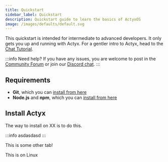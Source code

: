 ```yaml
---
title: Quickstart
sidebar_label: Quickstart
description: Quickstart guide to learn the basics of ActyxOS
image: /images/defaults/default.svg
---
```



<!-- markdownlint-disable MD025 -->



This quickstart is intended for intermediate to advanced developers. It only gets you up and running with Actyx. For a gentler intro to Actyx, head to the [Chat Tutorial](chat.mdx).

:::info Need help?
If you have any issues, you are welcome to post in the [Community Forum](https://community.actyx.com/) or join our [Discord chat](https://discord.gg/262yJhc).
:::


## Requirements

- **Git**, which you can [install from here](https://git-scm.com/book/en/v2/Getting-Started-Installing-Git)
- **Node.js** and **npm**, which you can [install from here](https://nodejs.org/en/)

## Install Actyx


<Tabs>
<Windows>

The way to install on XX is to do this.

:::info
asdasdasd
:::

</Windows>

<Mac>

This is some other tab!

</Mac>

<Linux>

This is on Linux
</Linux>

</Tabs>
